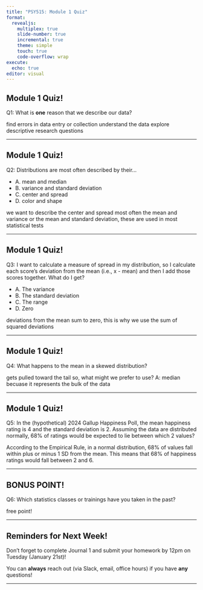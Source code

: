 ```yaml
---
title: "PSY515: Module 1 Quiz"
format: 
  revealjs:
    multiplex: true
    slide-number: true
    incremental: true
    theme: simple
    touch: true
    code-overflow: wrap
execute:
  echo: true
editor: visual
---
```


## Module 1 Quiz!

Q1: What is **one** reason that we describe our data?

::: notes
find errors in data entry or collection understand the data explore descriptive research questions
:::

------------------------------------------------------------------------

## Module 1 Quiz!

Q2: Distributions are most often described by their...

::: nonincremental
-   A. mean and median
-   B. variance and standard deviation
-   C. center and spread
-   D. color and shape
:::

::: notes
we want to describe the center and spread most often the mean and variance or the mean and standard deviation, these are used in most statistical tests
:::

------------------------------------------------------------------------

## Module 1 Quiz!

Q3: I want to calculate a measure of spread in my distribution, so I calculate each score's deviation from the mean (i.e., x - mean) and then I add those scores together. What do I get?

::: nonincremental
-   A. The variance
-   B. The standard deviation
-   C. The range
-   D. Zero
:::

::: notes
deviations from the mean sum to zero, this is why we use the sum of squared deviations
:::

------------------------------------------------------------------------

## Module 1 Quiz!

Q4: What happens to the mean in a skewed distribution?

::: notes
gets pulled toward the tail so, what might we prefer to use? A: median becuase it represents the bulk of the data
:::

------------------------------------------------------------------------

## Module 1 Quiz!

Q5: In the (hypothetical) 2024 Gallup Happiness Poll, the mean happiness rating is 4 and the standard deviation is 2. Assuming the data are distributed normally, 68% of ratings would be expected to lie between which 2 values?

::: notes
According to the Empirical Rule, in a normal distribution, 68% of values fall within plus or minus 1 SD from the mean. This means that 68% of happiness ratings would fall between 2 and 6.
:::

------------------------------------------------------------------------

## BONUS POINT!

Q6: Which statistics classes or trainings have you taken in the past?

::: notes
free point!
:::

------------------------------------------------------------------------

## Reminders for Next Week!

Don't forget to complete Journal 1 and submit your homework by 12pm on Tuesday (January 21st)!

You can **always** reach out (via Slack, email, office hours) if you have **any** questions!

------------------------------------------------------------------------
